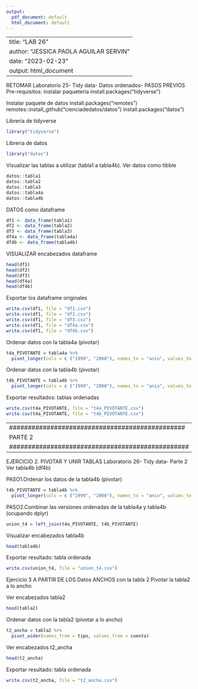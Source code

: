 ---
output:
  pdf_document: default
  html_document: default
---
----------------------------------------------
title: "LAB 26"
author: "JESSICA PAOLA AGUILAR SERVIN"
date: "2023-02-23"
output: html_document
---------------------------------------------

RETOMAR Laboratorio 25- Tidy data- Datos ordenados-
PASOS PREVIOS
Pre-requisitos: instalar paqueteria
install.packages("tidyverse")

Instalar paquete de datos
install.packages("remotes")
remotes::install_github("cienciadedatos/datos")
install.packages("datos")

Libreria de tidyverse
```{r}
library("tidyverse")
```

Libreria de datos
```{r}
library("datos")
```

Visualizar las tablas a utilizar (tabla1 a tabla4b). Ver datos como tibble
```{r}
datos::tabla1
datos::tabla2
datos::tabla3
datos::tabla4a
datos::tabla4b
```

DATOS como dataframe
```{r}
df1 <- data_frame(tabla1)
df2 <- data_frame(tabla2)
df3 <- data_frame(tabla3)
df4a <- data_frame(tabla4a)
df4b <- data_frame(tabla4b)
```

VISUALIZAR encabezados dataframe
```{r}
head(df1)
head(df2)
head(df3)
head(df4a)
head(df4b)

```

Exportar los dataframe originales
```{r}
write.csv(df1, file = "df1.csv")
write.csv(df1, file = "df2.csv")
write.csv(df1, file = "df3.csv")
write.csv(df1, file = "df4a.csv")
write.csv(df1, file = "df4b.csv")
```

Ordenar datos con la tabla4a (pivotar)
```{r}
t4a_PIVOTANTE = tabla4a %>% 
  pivot_longer(cols = c ("1999", "2000"), names_to = "anio", values_to = "casos")
```

Ordenar datos con la tabla4b (pivotar)
```{r}
t4b_PIVOTANTE = tabla4b %>% 
  pivot_longer(cols = c ("1999", "2000"), names_to = "anio", values_to = "casos")
```

Exportar resultados: tablas ordenadas
```{r}
write.csv(t4a_PIVOTANTE, file = "t4a_PIVOTANTE.csv")
write.csv(t4a_PIVOTANTE, file = "t4b_PIVOTANTE.csv")
```


-----------------------------------------------
###############################################
PARTE 2
################################################
----------------------------------------------

EJERCICIO 2. PIVOTAR Y UNIR TABLAS
Laboratorio 26- Tidy data- Parte 2
Ver tabla4b (df4b)

PASO1.Ordenar los datos de la tabla4b (pivotar)
```{r}
t4b_PIVOTANTE = tabla4b %>% 
  pivot_longer(cols = c ("1999", "2000"), names_to = "anio", values_to = "poblacion")
```

PASO2.Combinar las versiones ordenadas de la tabla4a y tabla4b (ocupando dplyr)
```{r}
union_t4 = left_join(t4a_PIVOTANTE, t4b_PIVOTANTE)
```

Visualizar encabezados tabla4b
```{r}
head(tabla4b)
```

Exportar resultado: tabla ordenada
```{r}
write.csv(union_t4, file = "union_t4.csv")
```


Ejercicio 3 A PARTIR DE LOS Datos ANCHOS con la tabla 2
Pivotar la tabla2 a lo ancho

Ver encabezados tabla2
```{r}
head(tabla2)
```

Ordenar datos con la tabla2 (pivotar a lo ancho)
```{r}
t2_ancha = tabla2 %>% 
  pivot_wider(names_from = tipo, values_from = cuenta)
```

Ver encabezados t2_ancha
```{r}
head(t2_ancha)
```

Exportar resultado: tabla ordenada
```{r}
write.csv(t2_ancha, file = "t2_ancha.csv")
```

